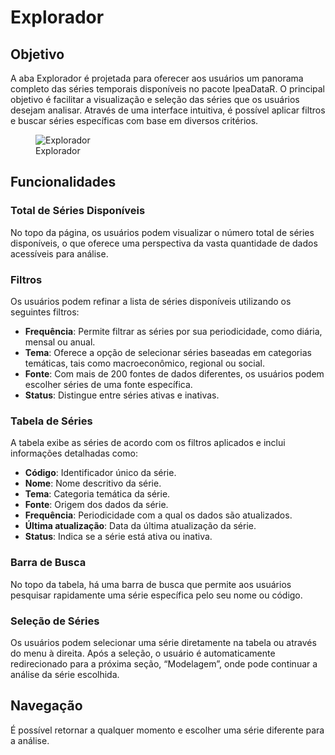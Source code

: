 # Explorador

## Objetivo

A aba Explorador é projetada para oferecer aos usuários um panorama completo das séries temporais disponíveis no pacote IpeaDataR. O principal objetivo é facilitar a visualização e seleção das séries que os usuários desejam analisar. Através de uma interface intuitiva, é possível aplicar filtros e buscar séries específicas com base em diversos critérios.

![Explorador](img/01-explorador.jpeg)


## Funcionalidades

### Total de Séries Disponíveis

No topo da página, os usuários podem visualizar o número total de séries disponíveis, o que oferece uma perspectiva da vasta quantidade de dados acessíveis para análise.

### Filtros

Os usuários podem refinar a lista de séries disponíveis utilizando os seguintes filtros:

- **Frequência**: Permite filtrar as séries por sua periodicidade, como diária, mensal ou anual.
- **Tema**: Oferece a opção de selecionar séries baseadas em categorias temáticas, tais como macroeconômico, regional ou social.
- **Fonte**: Com mais de 200 fontes de dados diferentes, os usuários podem escolher séries de uma fonte específica.
- **Status**: Distingue entre séries ativas e inativas.

### Tabela de Séries

A tabela exibe as séries de acordo com os filtros aplicados e inclui informações detalhadas como:

- **Código**: Identificador único da série.
- **Nome**: Nome descritivo da série.
- **Tema**: Categoria temática da série.
- **Fonte**: Origem dos dados da série.
- **Frequência**: Periodicidade com a qual os dados são atualizados.
- **Última atualização**: Data da última atualização da série.
- **Status**: Indica se a série está ativa ou inativa.

### Barra de Busca

No topo da tabela, há uma barra de busca que permite aos usuários pesquisar rapidamente uma série específica pelo seu nome ou código.

### Seleção de Séries

Os usuários podem selecionar uma série diretamente na tabela ou através do menu à direita. Após a seleção, o usuário é automaticamente redirecionado para a próxima seção, "Modelagem", onde pode continuar a análise da série escolhida.

## Navegação

É possível retornar a qualquer momento e escolher uma série diferente para a análise.


